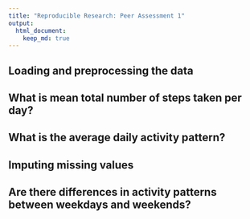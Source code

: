 ```yaml
---
title: "Reproducible Research: Peer Assessment 1"
output: 
  html_document:
    keep_md: true
---
```



## Loading and preprocessing the data



## What is mean total number of steps taken per day?


## What is the average daily activity pattern?





## Imputing missing values



## Are there differences in activity patterns between weekdays and weekends?

